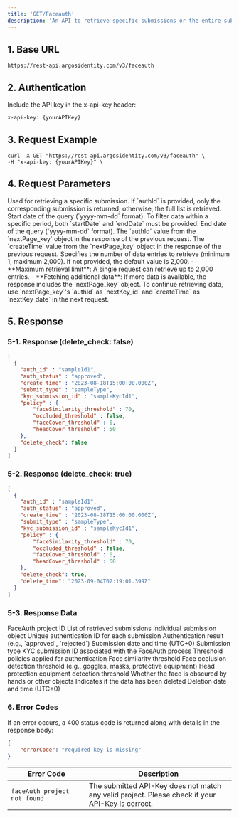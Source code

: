 ```yaml
---
title: 'GET/Faceauth'
description: 'An API to retrieve specific submissions or the entire submission list using filters such as authId, startDate, and endDate for efficient data retrieval.'
---
```


## 1. Base URL

```text GET/FaceAuth
https://rest-api.argosidentity.com/v3/faceauth
```
## 2. Authentication

Include the API key in the x-api-key header:

```text x-api-key
x-api-key: {yourAPIKey}
```

## 3. Request Example
```curl GET/FaceAuth
curl -X GET "https://rest-api.argosidentity.com/v3/faceauth" \
-H "x-api-key: {yourAPIKey}" \
```

## 4. Request Parameters

<ResponseField name="authId" type="string"> 
Used for retrieving a specific submission. If `authId` is provided, only the corresponding submission is returned; otherwise, the full list is retrieved.
</ResponseField>
<ResponseField name="startDate" type="string"> 
Start date of the query (`yyyy-mm-dd` format). To filter data within a specific period, both `startDate` and `endDate` must be provided.
</ResponseField>
<ResponseField name="endDate" type="string"> 
End date of the query (`yyyy-mm-dd` format).
</ResponseField>
<ResponseField name="nextKey_id" type="string"> 
The `authId` value from the `nextPage_key` object in the response of the previous request.
</ResponseField>
<ResponseField name="nextKey_date" type="string"> 
The `createTime` value from the `nextPage_key` object in the response of the previous request.
</ResponseField>
<ResponseField name="count" type="string"> 
Specifies the number of data entries to retrieve (minimum 1, maximum 2,000). If not provided, the default value is 2,000.
</ResponseField>

<Note>
- **Maximum retrieval limit**: A single request can retrieve up to 2,000 entries.
- **Fetching additional data**: If more data is available, the response includes the `nextPage_key` object.
To continue retrieving data, use `nextPage_key`'s `authId` as `nextKey_id` and `createTime` as `nextKey_date` in the next request.
</Note>

## 5. Response

### 5-1. Response (delete_check: false)
```json result.json
[
  {
    "auth_id" : "sampleId1", 
    "auth_status" : "approved",
    "create_time" : "2023-08-18T15:00:00.000Z",
    "submit_type" : "sampleType",
    "kyc_submission_id" : "sampleKycId1",
    "policy" : {
        "faceSimilarity_threshold" : 70,
        "occluded_threshold" : false, 
        "faceCover_threshold" : 0,
        "headCover_threshold" : 50
    },
    "delete_check": false
  }
]
```
### 5-2. Response (delete_check: true)
```json result.json
[     
  { 
    "auth_id" : "sampleId1", 
    "auth_status" : "approved",
    "create_time" : "2023-08-18T15:00:00.000Z",
    "submit_type" : "sampleType",
    "kyc_submission_id" : "sampleKycId1",
    "policy" : {
        "faceSimilarity_threshold" : 70,
        "occluded_threshold" : false, 
        "faceCover_threshold" : 0,
        "headCover_threshold" : 50
    },
    "delete_check": true,
    "delete_time": "2023-09-04T02:19:01.399Z"
  }
]
```

### 5-3. Response Data
<ResponseField name="faceAuth_projectId" type="string"> 
FaceAuth project ID
</ResponseField>

<ResponseField name="data" type="array"> 
List of retrieved submissions
 <Expandable title="Properties">
  <ResponseField name="[i]" type="object" required="false">
   Individual submission object
   <Expandable title="Properties">
    <ResponseField name="auth_id" type="string">
      Unique authentication ID for each submission
    </ResponseField>
    <ResponseField name="auth_status" type="string">
      Authentication result (e.g., `approved`, `rejected`)
    </ResponseField>
    <ResponseField name="create_time" type="string">
      Submission date and time (UTC+0)
    </ResponseField>
    <ResponseField name="submit_type" type="string">
      Submission type
    </ResponseField>
    <ResponseField name="kyc_submission_id" type="string">
      KYC submission ID associated with the FaceAuth process
    </ResponseField>
    <ResponseField name="policy" type="string">
      Threshold policies applied for authentication
      <Expandable title="Properties">
          <ResponseField name="faceSimilarity_threshold" type="string">
           Face similarity threshold
          </ResponseField>
          <ResponseField name="faceCover_threshold" type="string">
            Face occlusion detection threshold (e.g., goggles, masks, protective equipment)
          </ResponseField>
          <ResponseField name="headCover_threshold" type="string">
            Head protection equipment detection threshold
          </ResponseField>
          <ResponseField name="occluded_threshold" type="boolean">
            Whether the face is obscured by hands or other objects
          </ResponseField>
      </Expandable>
    </ResponseField>
    <ResponseField name="delete_check" type="string">
      Indicates if the data has been deleted
    </ResponseField>
    <ResponseField name="delete_time" type="string">
      Deletion date and time (UTC+0)
    </ResponseField>
   </Expandable>
  </ResponseField>
 </Expandable>
</ResponseField>

### 6. Error Codes
If an error occurs, a 400 status code is returned along with details in the response body:
```json error.json
{
    "errorCode": "required key is missing"
}
```
| Error Code  | Description |
|---------------------------|--------------------------------------------------|
| `faceAuth_project not found` | The submitted API-Key does not match any valid project. Please check if your API-Key is correct. |